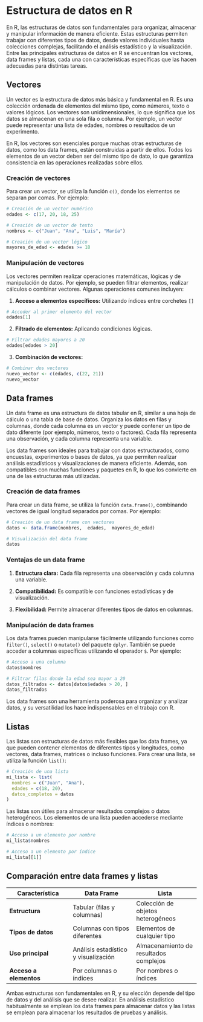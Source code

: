 # Estructura de datos en R

En R, las estructuras de datos son fundamentales para organizar, almacenar y manipular información de manera eficiente. Estas estructuras permiten trabajar con diferentes tipos de datos, desde valores individuales hasta colecciones complejas, facilitando el análisis estadístico y la visualización. Entre las principales estructuras de datos en R se encuentran los vectores, data frames y listas, cada una con características específicas que las hacen adecuadas para distintas tareas.

## Vectores

Un vector es la estructura de datos más básica y fundamental en R. Es una colección ordenada de elementos del mismo tipo, como números, texto o valores lógicos. Los vectores son unidimensionales, lo que significa que los datos se almacenan en una sola fila o columna. Por ejemplo, un vector puede representar una lista de edades, nombres o resultados de un experimento.

En R, los vectores son esenciales porque muchas otras estructuras de datos, como los data frames, están construidas a partir de ellos. Todos los elementos de un vector deben ser del mismo tipo de dato, lo que garantiza consistencia en las operaciones realizadas sobre ellos.

### Creación de vectores

Para crear un vector, se utiliza la función `c()`, donde los elementos se separan por comas. Por ejemplo:

```r
# Creación de un vector numérico
edades <- c(17, 20, 18, 25)

# Creación de un vector de texto
nombres <- c("Juan", "Ana", "Luis", "María")

# Creación de un vector lógico
mayores_de_edad <- edades >= 18
```

### Manipulación de vectores

Los vectores permiten realizar operaciones matemáticas, lógicas y de manipulación de datos. Por ejemplo, se pueden filtrar elementos, realizar cálculos o combinar vectores. Algunas operaciones comunes incluyen:

1.  **Acceso a elementos específicos:** Utilizando índices entre corchetes `[]`

```r
# Acceder al primer elemento del vector
edades[1]
```

2.  **Filtrado de elementos:** Aplicando condiciones lógicas.

```r
# Filtrar edades mayores a 20
edades[edades > 20]
```

3.  **Combinación de vectores:**

```r
# Combinar dos vectores
nuevo_vector <- c(edades, c(22, 21))
nuevo_vector
```

## Data frames

Un data frame es una estructura de datos tabular en R, similar a una hoja de cálculo o una tabla de base de datos. Organiza los datos en filas y columnas, donde cada columna es un vector y puede contener un tipo de dato diferente (por ejemplo, números, texto o factores). Cada fila representa una observación, y cada columna representa una variable.

Los data frames son ideales para trabajar con datos estructurados, como encuestas, experimentos o bases de datos, ya que permiten realizar análisis estadísticos y visualizaciones de manera eficiente. Además, son compatibles con muchas funciones y paquetes en R, lo que los convierte en una de las estructuras más utilizadas.

### Creación de data frames

Para crear un data frame, se utiliza la función `data.frame()`, combinando vectores de igual longitud separados por comas. Por ejemplo:

```r
# Creación de un data frame con vectores
datos <- data.frame(nombres,  edades,  mayores_de_edad)

# Visualización del data frame
datos
```

### Ventajas de un data frame

1.  **Estructura clara:** Cada fila representa una observación y cada columna una variable.

2.  **Compatibilidad:** Es compatible con funciones estadísticas y de visualización.

3.  **Flexibilidad:** Permite almacenar diferentes tipos de datos en columnas.

### Manipulación de data frames

Los data frames pueden manipularse fácilmente utilizando funciones como `filter()`, `select()` o `mutate()` del paquete `dplyr`. También se puede acceder a columnas específicas utilizando el operador `$`. Por ejemplo:

```r
# Acceso a una columna
datos$nombres

# Filtrar filas donde la edad sea mayor a 20
datos_filtrados <- datos[datos$edades > 20, ]
datos_filtrados
```

Los data frames son una herramienta poderosa para organizar y analizar datos, y su versatilidad los hace indispensables en el trabajo con R.

## Listas

Las listas son estructuras de datos más flexibles que los data frames, ya que pueden contener elementos de diferentes tipos y longitudes, como vectores, data frames, matrices o incluso funciones. Para crear una lista, se utiliza la función `list()`:

```r
# Creación de una lista
mi_lista <- list(
  nombres = c("Juan", "Ana"),
  edades = c(18, 20),
  datos_completos = datos
)
```

Las listas son útiles para almacenar resultados complejos o datos heterogéneos. Los elementos de una lista pueden accederse mediante índices o nombres:

```r
# Acceso a un elemento por nombre
mi_lista$nombres

# Acceso a un elemento por índice
mi_lista[[1]]
```

## Comparación entre data frames y listas

| **Característica** | **Data Frame** | **Lista** |
|----|----|----|
| **Estructura** | Tabular (filas y columnas) | Colección de objetos heterogéneos |
| **Tipos de datos** | Columnas con tipos diferentes | Elementos de cualquier tipo |
| **Uso principal** | Análisis estadístico y visualización | Almacenamiento de resultados complejos |
| **Acceso a elementos** | Por columnas o índices | Por nombres o índices |

Ambas estructuras son fundamentales en R, y su elección depende del tipo de datos y del análisis que se desee realizar. En análisis estadístico habitualmente se emplean los data frames para almacenar datos y las listas se emplean para almacenar los resultados de pruebas y análisis.
